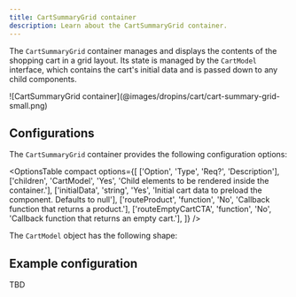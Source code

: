 ```yaml
---
title: CartSummaryGrid container
description: Learn about the CartSummaryGrid container.
---
```



The `CartSummaryGrid` container manages and displays the contents of the shopping cart in a grid layout. Its state is managed by the `CartModel` interface, which contains the cart's initial data and is passed down to any child components.

<Diagram caption="CartSummaryGrid container">
  ![CartSummaryGrid container](@images/dropins/cart/cart-summary-grid-small.png)
</Diagram>

## Configurations

The `CartSummaryGrid` container provides the following configuration options:

<OptionsTable
  compact
  options={[
    ['Option', 'Type', 'Req?', 'Description'],
    ['children', 'CartModel', 'Yes', 'Child elements to be rendered inside the container.'],
    ['initialData', 'string', 'Yes', 'Initial cart data to preload the component. Defaults to null'],
    ['routeProduct', 'function', 'No', 'Callback function that returns a product.'],
    ['routeEmptyCartCTA', 'function', 'No', 'Callback function that returns an empty cart.'],
  ]}
/>

The `CartModel` object has the following shape:

<CodeInclude code={cartModel} lang="ts" frame="none" />

## Example configuration

TBD
